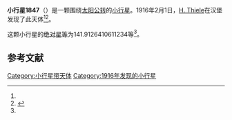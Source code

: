 {{Infobox planet
| bgcolour = #FFFFC0
| name = 1847 Stobbe
| symbol = 
| image = 
| caption = 
| discovery = yes
| discovery_ref = 
| discoverer = [[H._Thiele|H. Thiele]]
| discovery_site = [[汉堡|汉堡]] 
| discovered = 1916年2月1日
| designations = yes
| mp_name = 
| named_after = 
| alt_names = A916 CA/ 1930 ML / 1930 QT / 1937 AH / 1951 MG / 1951 NF / 1952 UC / 1959 LA / 1968 OM1 / A902 YB / A906 YN
| mp_category = [[主带小行星|主带小行星]]
| orbit_ref = <ref name="a">[http://ssd.jpl.nasa.gov/sbdb.cgi?sstr=1847 1847 Stobbe] {{Wayback|url=http://ssd.jpl.nasa.gov/sbdb.cgi?sstr=1847 |date=20201121171514 }}，小行星數據庫瀏覽器（JPL Small-Body Database Browser）－[[美国国家航空航天局|美国国家航空航天局]]喷气推进实验室</ref>
| epoch = 2456400.5 (2013年4月18日更新)
| aphelion = {{convert|2.66280143263403|AU|km|3|abbr=on|lk=out}}
| perihelion = {{convert|2.556720187802955|AU|km|3|abbr=on}}
| semimajor = {{convert|2.609760810218492|AU|km|3|abbr=on}}
| eccentricity = 0.02032394
| period = 1539.924699 [[日|日]]<br />4.22[[儒略年|儒略年]]
| avg_speed = 
| inclination = 11.13877431959253
| asc_node = 106.9379400942488
| mean_anomaly = 
| arg_peri = 141.9126410611234
| satellites = 
| physical_characteristics = yes
| dimensions = 
| mass = 
| density = 
| surface_grav = 
| escape_velocity = 
| sidereal_day = 
| axial_tilt = 
| pole_ecliptic_lat = 
| pole_ecliptic_lon = 
| albedo = 
| temperatures= 
| temp_name1 = 
| mean_temp_1 = 
| max_temp_1 = 
| temp_name2 = 
| max_temp_2 = 
| spectral_type = 
| abs_magnitude = 141.9126410611234
}}

'''小行星1847'''（{{lang-en|1847 Stobbe}}）是一颗围绕[[太阳|太阳]][[公转|公转]]的[[小行星|小行星]]。1916年2月1日，[[H._Thiele|H. Thiele]]在汉堡发现了此天体<ref name="a" /><ref>{{cite news|title=小行星列表|url=http://cfa-www.harvard.edu/iau/lists/NumberedMPs.txt|accessdate=2013-07-08|newspaper=哈佛大学|archive-date=2008-05-17|archive-url=https://web.archive.org/web/20080517010638/http://cfa-www.harvard.edu/iau/lists/NumberedMPs.txt|dead-url=no}}</ref>。

这颗小行星的[[绝对星等|绝对星等]]为141.9126410611234等<ref name="a" />。

==参考文献==
{{reflist}}
{{Minor Planet Number|[[小行星1846|小行星1846]]|[[小行星1848|小行星1848]]}}

{{小天体}}

[[Category:小行星带天体|Category:小行星带天体]]
[[Category:1916年发现的小行星|Category:1916年发现的小行星]]

{{asteroid-stub}}